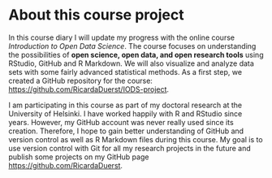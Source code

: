 
# About this course project

In this course diary I will update my progress with the online course *Introduction to Open Data Science*. The course focuses on understanding the possibilities of **open science, open data, and open research tools** using RStudio, GitHub and R Markdown. We will also visualize and analyze data sets with some fairly advanced statistical methods. As a first step, we created a GitHub repository for the course: <https://github.com/RicardaDuerst/IODS-project>.  

I am participating in this course as part of my doctoral research at the University of Helsinki. I have worked happily with R and RStudio since years. However, my GitHub account was never really used since its creation. Therefore, I hope to gain better understanding of GitHub and version control as well as R Markdown files during this course. My goal is to use version control with Git for all my research projects in the future and publish some projects on my GitHub page <https://github.com/RicardaDuerst>.


